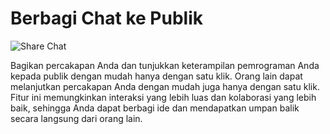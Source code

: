 # Berbagi Chat ke Publik

![Share Chat](https://framerusercontent.com/images/9TNhfzxtN5hUwPskZkDrMIQcjXs.png?scale-down-to=1024)

Bagikan percakapan Anda dan tunjukkan keterampilan pemrograman Anda kepada publik dengan mudah hanya dengan satu klik. Orang lain dapat melanjutkan percakapan Anda dengan mudah juga hanya dengan satu klik. Fitur ini memungkinkan interaksi yang lebih luas dan kolaborasi yang lebih baik, sehingga Anda dapat berbagi ide dan mendapatkan umpan balik secara langsung dari orang lain.